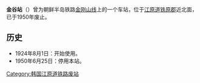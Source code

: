 {{朝鮮半島車站資訊
|公司色 = black
|文字色 = 
|站名 = 金谷站
|圖片 = 
|pxl = 
|圖片說明 =
|前一站 = [[榆谷站_(江原道)|榆谷]]
|前一站距離 = 3.0
|後一站距離 = 4.3
|後一站 = [[金化站|金化]]
|諺文 = 금곡역
|朝鮮漢字 = 金谷驛
|文觀部式 =Geumgok-yeok
|馬-賴式 =Kŭmgok-yŏk
|副站名 = 
|車站編號 = 
|停站路線數 = 
|所屬公司 = [[京城电气株式会社|京城电气株式会社]]
|所屬路線 = [[金刚山线|金刚山线]]
|距離 = 24.5
|起點站 = [[铁原站|铁原]]
|所在地 =[[江原道_(南)|江原道]][[铁原郡_(南)|铁原郡]]近北面
|車站構造 = 地面车站
|月台配置 = 
|啟用年月日 =1924年8月1日 
|廢站年月日 =1950年6月25日
|上下車人次 = 
|統計年度 = 
|轉車 = 
|備註 = 
|全寬備註 = 
}}

'''金谷站'''（{{kor|諺=금곡역|漢=金谷驛|羅=Geumgok yeok|f=y}}）曾为朝鲜半岛铁路[[金刚山线|金刚山线]]上的一个车站，位于[[江原道_(南)|江原道]][[铁原郡_(南)|铁原郡]]近北面，已于1950年废止。

== 历史 ==
*1924年8月1日：开始使用。
*1950年6月25日：停用本站。

{{金刚山线}}

[[Category:韩国江原道铁路废站|Category:韩国江原道铁路废站]]